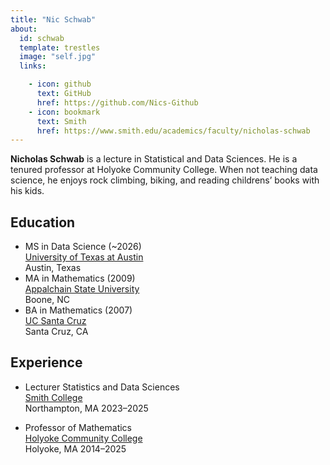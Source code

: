 ```yaml
---
title: "Nic Schwab"
about:
  id: schwab
  template: trestles
  image: "self.jpg"
  links:

    - icon: github
      text: GitHub
      href: https://github.com/Nics-Github
    - icon: bookmark
      text: Smith
      href: https://www.smith.edu/academics/faculty/nicholas-schwab
---
```


**Nicholas Schwab** is a lecture in Statistical and Data Sciences. He is a tenured professor at Holyoke Community College. When not teaching data science, he enjoys rock climbing, biking, and reading childrens' books with his kids.

<!-- Google Calendar Appointment Scheduling begin -->
<!-- <link href="https://calendar.google.com/calendar/scheduling-button-script.css" rel="stylesheet"> -->
<!-- <script src="https://calendar.google.com/calendar/scheduling-button-script.js" async></script> -->
<!-- <script> -->
<!-- (function() { -->
<!--   var target = document.currentScript; -->
<!--   window.addEventListener('load', function() { -->
<!--     calendar.schedulingButton.load({ -->
<!--       url: 'https://calendar.google.com/calendar/appointments/schedules/AcZssZ1iIHImPBba_fFowl9qbN1tFoRCcEGTpc1nzat2Hys-0tM-MPbMsMIQQwqtBxSMRV2dcFZ9KIZ2?gv=true', -->
<!--       color: '#039BE5', -->
<!--       label: 'Book an appointment', -->
<!--       target, -->
<!--     }); -->
<!--   }); -->
<!-- })(); -->
<!-- </script> -->
<!-- end Google Calendar Appointment Scheduling -->

## Education

-   MS in Data Science (\~2026)\
    [University of Texas at Austin](https://cdso.utexas.edu/msds)\
    Austin, Texas
-   MA in Mathematics (2009)\
    [Appalchain State University](https://mathsci.appstate.edu/)\
    Boone, NC
-   BA in Mathematics (2007)\
    [UC Santa Cruz](https://www.math.ucsc.edu/)\
    Santa Cruz, CA

## Experience

-   Lecturer Statistics and Data Sciences\
    [Smith College](https://www.smith.edu)\
    Northampton, MA 2023--2025

-   Professor of Mathematics\
    [Holyoke Community College](https://www.hcc.edu)\
    Holyoke, MA 2014--2025
